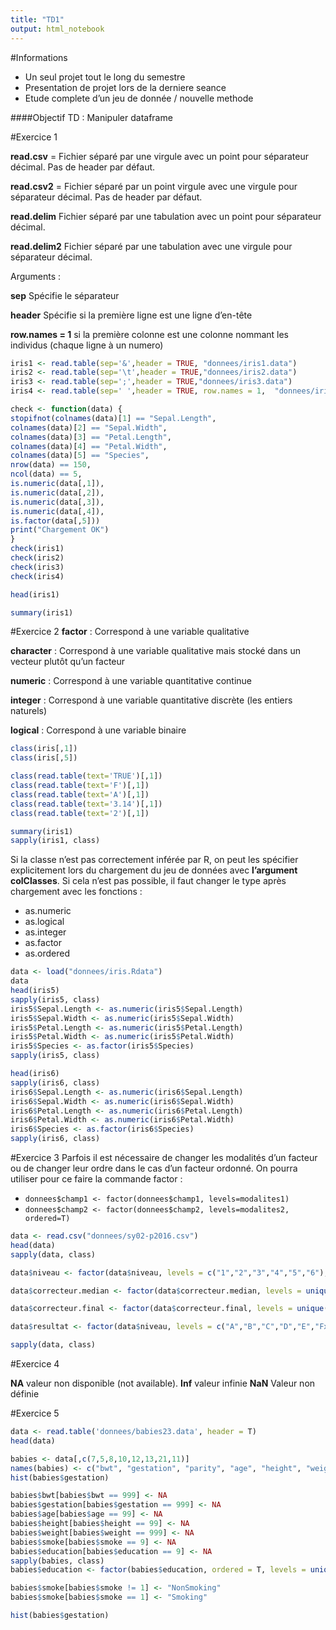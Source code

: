 ```yaml
---
title: "TD1"
output: html_notebook
---
```


#Informations

* Un seul projet tout le long du semestre 
* Presentation de projet lors de la derniere seance 
* Etude complete d'un jeu de donnée / nouvelle methode 

####Objectif TD : Manipuler dataframe 

#Exercice 1

**read.csv** = Fichier séparé par une virgule avec un point pour séparateur décimal. Pas de
header par défaut.

**read.csv2** = Fichier séparé par un point virgule avec une virgule pour séparateur décimal. Pas
de header par défaut.

**read.delim** Fichier séparé par une tabulation avec un point pour séparateur décimal.

**read.delim2** Fichier séparé par une tabulation avec une virgule pour séparateur décimal.

Arguments : 

**sep** Spécifie le séparateur

**header** Spécifie si la première ligne est une ligne d’en-tête

**row.names = 1** si la première colonne est une colonne nommant les individus (chaque ligne à un numero)

```r
iris1 <- read.table(sep='&',header = TRUE, "donnees/iris1.data")
iris2 <- read.table(sep='\t',header = TRUE,"donnees/iris2.data")
iris3 <- read.table(sep=';',header = TRUE,"donnees/iris3.data")
iris4 <- read.table(sep=' ',header = TRUE, row.names = 1,  "donnees/iris4.data")
```

```r
check <- function(data) {
stopifnot(colnames(data)[1] == "Sepal.Length",
colnames(data)[2] == "Sepal.Width",
colnames(data)[3] == "Petal.Length",
colnames(data)[4] == "Petal.Width",
colnames(data)[5] == "Species",
nrow(data) == 150,
ncol(data) == 5,
is.numeric(data[,1]),
is.numeric(data[,2]),
is.numeric(data[,3]),
is.numeric(data[,4]),
is.factor(data[,5]))
print("Chargement OK")
}
check(iris1)
check(iris2)
check(iris3)
check(iris4)
```


```r
head(iris1)
```
```r
summary(iris1)
```

#Exercice 2
**factor** : Correspond à une variable qualitative

**character** : Correspond à une variable qualitative mais stocké dans un vecteur plutôt qu’un facteur

**numeric** : Correspond à une variable quantitative continue

**integer** : Correspond à une variable quantitative discrète (les entiers naturels)

**logical** : Correspond à une variable binaire

```r
class(iris[,1])
class(iris[,5])
```

```r
class(read.table(text='TRUE')[,1])
class(read.table(text='F')[,1])
class(read.table(text='A')[,1])
class(read.table(text='3.14')[,1])
class(read.table(text='2')[,1])
```


```r
summary(iris1)
sapply(iris1, class)
```

Si la classe n’est pas correctement inférée par R, on peut les spécifier explicitement lors du chargement du jeu de données avec **l’argument colClasses**. Si cela n’est pas possible, il faut changer le type après chargement avec les fonctions :

* as.numeric
* as.logical
* as.integer
* as.factor
* as.ordered

```r
data <- load("donnees/iris.Rdata")
data
head(iris5)
sapply(iris5, class)
iris5$Sepal.Length <- as.numeric(iris5$Sepal.Length)
iris5$Sepal.Width <- as.numeric(iris5$Sepal.Width)
iris5$Petal.Length <- as.numeric(iris5$Petal.Length)
iris5$Petal.Width <- as.numeric(iris5$Petal.Width)
iris5$Species <- as.factor(iris5$Species)
sapply(iris5, class)

head(iris6)
sapply(iris6, class)
iris6$Sepal.Length <- as.numeric(iris6$Sepal.Length)
iris6$Sepal.Width <- as.numeric(iris6$Sepal.Width)
iris6$Petal.Length <- as.numeric(iris6$Petal.Length)
iris6$Petal.Width <- as.numeric(iris6$Petal.Width)
iris6$Species <- as.factor(iris6$Species)
sapply(iris6, class)
```

#Exercice 3 
Parfois il est nécessaire de changer les modalités d’un facteur ou de changer leur ordre dans le cas
d’un facteur ordonné. On pourra utiliser pour ce faire la commande factor :

 * `donnees$champ1 <- factor(donnees$champ1, levels=modalites1)`
* `donnees$champ2 <- factor(donnees$champ2, levels=modalites2, ordered=T)`

```r
data <- read.csv("donnees/sy02-p2016.csv")
head(data)
sapply(data, class)
```
```r
data$niveau <- factor(data$niveau, levels = c("1","2","3","4","5","6"), ordered = T) 

data$correcteur.median <- factor(data$correcteur.median, levels = unique(c(data$correcteur.median,data$correcteur.final))) 

data$correcteur.final <- factor(data$correcteur.final, levels = unique(c(data$correcteur.median,data$correcteur.final))) 

data$resultat <- factor(data$niveau, levels = c("A","B","C","D","E","Fx","F"), ordered = T) 

sapply(data, class)
```

#Exercice 4 

**NA** valeur non disponible (not available).
**Inf** valeur infinie
**NaN** Valeur non définie 

#Exercice 5

```r
data <- read.table('donnees/babies23.data', header = T)
head(data)
```
```r
babies <- data[,c(7,5,8,10,12,13,21,11)]
names(babies) <- c("bwt", "gestation", "parity", "age", "height", "weight", "smoke", "education")
hist(babies$gestation)
```

```r
babies$bwt[babies$bwt == 999] <- NA
babies$gestation[babies$gestation == 999] <- NA
babies$age[babies$age == 99] <- NA
babies$height[babies$height == 99] <- NA
babies$weight[babies$weight == 999] <- NA
babies$smoke[babies$smoke == 9] <- NA
babies$education[babies$education == 9] <- NA
sapply(babies, class)
babies$education <- factor(babies$education, ordered = T, levels = unique(babies$education))

babies$smoke[babies$smoke != 1] <- "NonSmoking"
babies$smoke[babies$smoke == 1] <- "Smoking"

hist(babies$gestation)
```





















































